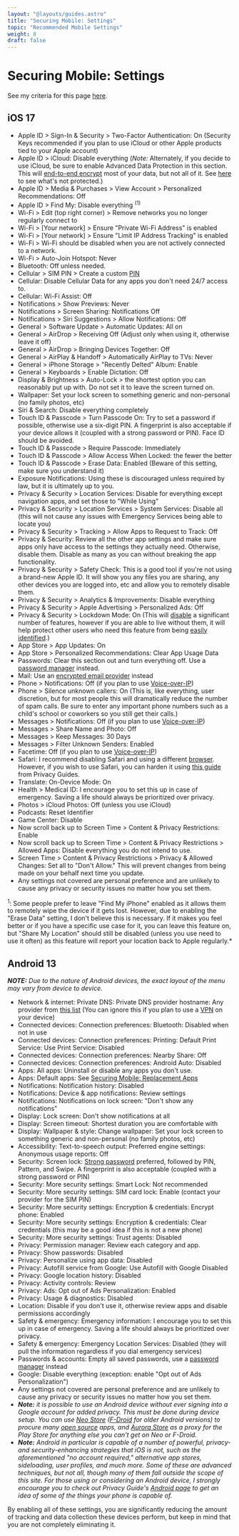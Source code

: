 ```yaml
---
layout: "@layouts/guides.astro"
title: "Securing Mobile: Settings"
topic: "Recommended Mobile Settings"
weight: 8
draft: false
---
```


# Securing Mobile: Settings

See my criteria for this page [here](https://gitlab.com/thenewoil/website/-/wikis/Mobile-&-Destkop-Settings-and-Apps-Criteria).

## iOS 17

- Apple ID > Sign-In & Security > Two-Factor Authentication: On (Security Keys recommended if you plan to use iCloud or other Apple products tied to your Apple account)
- Apple ID > iCloud: Disable everything (_Note:_ Alternately, if you decide to use iCloud, be sure to enable Advanced Data Protection in this section. This will [end-to-end encrypt](/guides/moderately-important/encryption) most of your data, but not all of it. See [here](https://support.apple.com/en-us/HT202303) to see what's not protected.)
- Apple ID > Media & Purchases > View Account > Personalized Recommendations: Off
- Apple ID > Find My: Disable everything <sup>(1)</sup>
- Wi-Fi > Edit (top right corner) > Remove networks you no longer regularly connect to
- Wi-Fi > [Your network] > Ensure "Private Wi-Fi Address" is enabled
- Wi-Fi > [Your network] > Ensure "Limit IP Address Tracking" is enabled
- Wi-Fi > Wi-Fi should be disabled when you are not actively connected to a network.
- Wi-Fi > Auto-Join Hotspot: Never
- Bluetooth: Off unless needed.
- Cellular > SIM PIN > Create a custom [PIN](https://support.apple.com/en-us/HT201529)
- Cellular: Disable Cellular Data for any apps you don't need 24/7 access to.
- Cellular: Wi-Fi Assist: Off
- Notifications > Show Previews: Never
- Notifications > Screen Sharing: Notifications Off
- Notifications > Siri Suggestions > Allow Notifications: Off
- General > Software Update > Automatic Updates: All on
- General > AirDrop > Receiving Off (Adjust only when using it, otherwise leave it off)
- General > AirDrop > Bringing Devices Together: Off
- General > AirPlay & Handoff > Automatically AirPlay to TVs: Never
- General > iPhone Storage > "Recently Delted" Album: Enable
- General > Keyboards > Enable Dictation: Off
- Display & Brightness > Auto-Lock > the shortest option you can reasonably put up with. Do not set it to leave the screen turned on.
- Wallpaper: Set your lock screen to something generic and non-personal (no family photos, etc)
- Siri & Search: Disable everything completely
- Touch ID & Passcode > Turn Passcode On: Try to set a password if possible, otherwise use a six-digit PIN. A fingerprint is also acceptable if your device allows it (coupled with a strong password or PIN). Face ID should be avoided.
- Touch ID & Passcode > Require Passcode: Immediately
- Touch ID & Passcode > Allow Access When Locked: the fewer the better
- Touch ID & Passcode > Erase Data: Enabled (Beware of this setting, make sure you understand it)
- Exposure Notifications: Using these is discouraged unless required by law, but it is ultimately up to you.
- Privacy & Security > Location Services: Disable for everything except navigation apps, and set those to "While Using"
- Privacy & Security > Location Services > System Services: Disable all (this will not cause any issues with Emergency Services being able to locate you)
- Privacy & Security > Tracking > Allow Apps to Request to Track: Off
- Privacy & Security: Review all the other app settings and make sure apps only have access to the settings they actually need. Otherwise, disable them. Disable as many as you can without breaking the app functionality.
- Privacy & Security > Safety Check: This is a good tool if you're not using a brand-new Apple ID. It will show you any files you are sharing, any other devices you are logged into, etc and allow you to remotely disable them.
- Privacy & Security > Analytics & Improvements: Disable everything
- Privacy & Security > Apple Advertising > Personalized Ads: Off
- Privacy & Security > Lockdown Mode: On (This will [disable](https://support.apple.com/en-us/HT212650) a significant number of features, however if you are able to live without them, it will help protect other users who need this feature from being [easily identified](https://www.techspot.com/news/95767-apple-upcoming-lockdown-mode-make-devices-easier-fingerprint.html).)
- App Store > App Updates: On
- App Store > Personalized Recommendations: Clear App Usage Data
- Passwords: Clear this section out and turn everything off. Use a [password manager](/guides/most-important/passwords) instead.
- Mail: Use an [encrypted email provider](/guides/moderately-important/email) instead
- Phone > Notifications: Off (if you plan to use [Voice-over-IP](/guides/less-important/voip))
- Phone > Silence unknown callers: On (This is, like everything, user discretion, but for most people this will dramatically reduce the number of spam calls. Be sure to enter any important phone numbers such as a child's school or coworkers so you still get their calls.)
- Messages > Notifications: Off (if you plan to use [Voice-over-IP](/guides/less-important/voip))
- Messages > Share Name and Photo: Off
- Messages > Keep Messages: 30 Days
- Messages > Filter Unknown Senders: Enabled
- Facetime: Off (if you plan to use [Voice-over-IP](/guides/less-important/voip))
- Safari: I recommend disabling Safari and using a different [browser](/guides/most-important/mobile-apps). However, if you wish to use Safari, you can harden it using [this guide](https://www.privacyguides.org/mobile-browsers/#safari) from Privacy Guides.
- Translate: On-Device Mode: On
- Health > Medical ID: I encourage you to set this up in case of emergency. Saving a life should always be prioritized over privacy.
- Photos > iCloud Photos: Off (unless you use iCloud)
- Podcasts: Reset Identifier
- Game Center: Disable
- Now scroll back up to Screen Time > Content & Privacy Restrictions: Enable
- Now scroll back up to Screen Time > Content & Privacy Restrictions > Allowed Apps: Disable everything you do not intend to use.
- Screen Time > Content & Privacy Restrictions > Privacy & Allowed Changes: Set all to "Don't Allow." This will prevent changes from being made on your behalf next time you update.
- Any settings not covered are personal preference and are unlikely to cause any privacy or security issues no matter how you set them.

<sup>1</sup>: Some people prefer to leave "Find My iPhone" enabled as it allows
them to remotely wipe the device if it gets lost. However, due to enabling the
"Erase Data" setting, I don't believe this is necessary. If it makes you feel
better or if you have a specific use case for it, you can leave this feature on, but "Share My Location" should still be
disabled (unless you use need to use it often) as this feature will report your
location back to Apple regularly.*

## Android 13

**_NOTE:_** _Due to the nature of Android devices, the exact layout of the menu may vary from device to device._

- Network & internet: Private DNS: Private DNS provider hostname: Any provider from [this list](https://www.privacyguides.org/dns/) (You can ignore this if you plan to use a [VPN](/guides/less-important/vpns) on your device)
- Connected devices: Connection preferences: Bluetooth: Disabled when not in use
- Connected devices: Connection preferences: Printing: Default Print Service: Use Print Service: Disabled
- Connected devices: Connection preferences: Nearby Share: Off
- Connected devices: Connection preferences: Android Auto: Disabled
- Apps: All apps: Uninstall or disable any apps you don't use.
- Apps: Default apps: See [Securing Mobile: Replacement Apps](/guides/most-important/mobile-apps)
- Notifications: Notification history: Disabled
- Notifications: Device & app notifications: Review settings
- Notifications: Notifications on lock screen: "Don't show any notifications"
- Display: Lock screen: Don't show notifications at all
- Display: Screen timeout: Shortest duration you are comfortable with
- Display: Wallpaper & style: Change wallpaper: Set your lock screen to something generic and non-personal (no family photos, etc)
- Accessibility: Text-to-speech output: Preferred engine settings: Anonymous usage reports: Off
- Security: Screen lock: [Strong password](/guides/most-important/passwords) preferred, followed by PIN, Pattern, and Swipe. A fingerprint is also acceptable (coupled with a strong password or PIN)
- Security: More security settings: Smart Lock: Not recommended
- Security: More security settings: SIM card lock: Enable (contact your provider for the SIM PIN)
- Security: More security settings: Encryption & credentials: Encrypt phone: Enabled
- Security: More security settings: Encryption & credentials: Clear credentials (this may be a good idea if this is not a new phone)
- Security: More security settings: Trust agents: Disabled
- Privacy: Permission manager: Review each category and app.
- Privacy: Show passwords: Disabled
- Privacy: Personalize using app data: Disabled
- Privacy: Autofill service from Google: Use Autofill with Google Disabled
- Privacy: Google location history: Disabled
- Privacy: Activity controls: Review
- Privacy: Ads: Opt out of Ads Personalization: Enabled
- Privacy: Usage & diagnostics: Disabled
- Location: Disable if you don't use it, otherwise review apps and disable permissions accordingly
- Safety & emergency: Emergency information: I encourage you to set this up in case of emergency. Saving a life should always be prioritized over privacy.
- Safety & emergency: Emergency Location Services: Disabled (they will pull the information regardless if you dial emergency services)
- Passwords & accounts: Empty all saved passwords, use a [password manager](/guides/most-important/passwords) instead
- Google: Disable everything (exception: enable "Opt out of Ads Personalization")
- Any settings not covered are personal preference and are unlikely to cause any privacy or security issues no matter how you set them.
- **_Note:_** _it is possible to use an Android device without ever signing into a Google account for added privacy. This must be done during device setup. You can use [Neo Store](https://github.com/NeoApplications/Neo-Store) ([F-Droid](https://f-droid.org/) for older Android versions) to procure many [open source](/guides/prologue/open-source) apps, and [Aurora Store](https://auroraoss.com) as a proxy for the Play Store for anything else you can't get on Neo or F-Droid._
- **_Note:_** _Android in particular is capable of a number of powerful, privacy- and security-enhancing strategies that iOS is not, such as the aforementioned "no account required," alternative app stores, sideloading, user profiles, and much more. Some of these are advanced techniques, but not all, though many of them fall outside the scope of this site. For those using or considering an Android device, I strongly encourage you to check out Privacy Guide's [Android page](https://www.privacyguides.org/android/) to get an idea of some of the things your phone is capable of._

By enabling all of these settings, you are significantly reducing the amount of tracking and data collection these devices perform, but keep in mind that you are not completely eliminating it.
